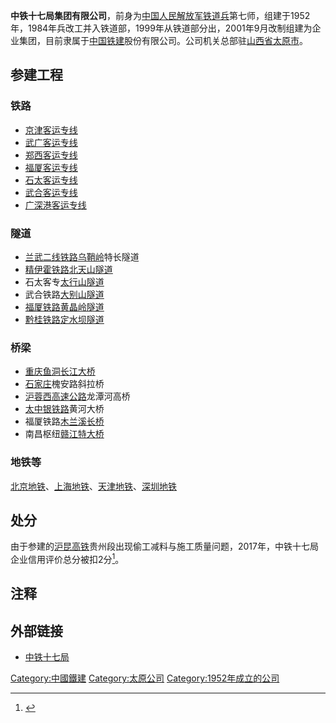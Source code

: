 {{coord|37.81769|112.54711|display=title}}
'''中铁十七局集团有限公司'''，前身为[[中国人民解放军铁道兵|中国人民解放军铁道兵]]第七师，组建于1952年，1984年兵改工并入铁道部，1999年从铁道部分出，2001年9月改制组建为企业集团，目前隶属于[[中国铁建|中国铁建]]股份有限公司。公司机关总部驻[[山西省|山西省]][[太原市|太原市]]。

== 参建工程 ==
=== 铁路 ===
*[[京津客运专线|京津客运专线]]
*[[武广客运专线|武广客运专线]]
*[[郑西客运专线|郑西客运专线]]
*[[福厦客运专线|福厦客运专线]]
*[[石太客运专线|石太客运专线]]
*[[武合客运专线|武合客运专线]]
*[[广深港客运专线|广深港客运专线]]
=== 隧道 ===
*[[兰武二线铁路|兰武二线铁路]][[乌鞘岭|乌鞘岭]]特长隧道
*[[精伊霍铁路|精伊霍铁路]][[北天山隧道|北天山隧道]]
*石太客专[[太行山隧道|太行山隧道]]
*武合铁路[[大别山隧道|大别山隧道]]
*[[福厦铁路|福厦铁路]][[黄晶岭隧道|黄晶岭隧道]]
*[[黔桂铁路|黔桂铁路]][[定水坝隧道|定水坝隧道]]
=== 桥梁 ===
*[[重庆|重庆]][[鱼洞长江大桥|鱼洞长江大桥]]
*[[石家庄|石家庄]]槐安路斜拉桥
*[[沪蓉西高速公路|沪蓉西高速公路]]龙潭河高桥
*[[太中银铁路|太中银铁路]]黄河大桥
*福厦铁路[[木兰溪长桥|木兰溪长桥]]
*南昌枢纽[[赣江特大桥|赣江特大桥]]

=== 地铁等 ===
[[北京地铁|北京地铁]]、[[上海地铁|上海地铁]]、[[天津地铁|天津地铁]]、[[深圳地铁|深圳地铁]]

==处分==

由于参建的[[沪昆高铁|沪昆高铁]]贵州段出现偷工减料与施工质量问题，2017年，中铁十七局企业信用评价总分被扣2分<ref>{{cite news|url=http://www.xinhuanet.com/2017-11/15/c_1121961587.htm|title=沪昆高铁个别隧道存严重质量问题 铁总通报|publisher=新华网|accessdate=26 February 2018|archive-date=2018-02-26|archive-url=https://web.archive.org/web/20180226152006/http://www.xinhuanet.com/2017-11/15/c_1121961587.htm|dead-url=yes}}</ref>。

== 注释 ==

{{Reflist}}

== 外部链接 ==
*[http://www.zt17.cn/ 中铁十七局] {{Wayback|url=http://www.zt17.cn/ |date=20200217170131 }}

[[Category:中國鐵建|Category:中國鐵建]]
[[Category:太原公司|Category:太原公司]]
[[Category:1952年成立的公司|Category:1952年成立的公司]]